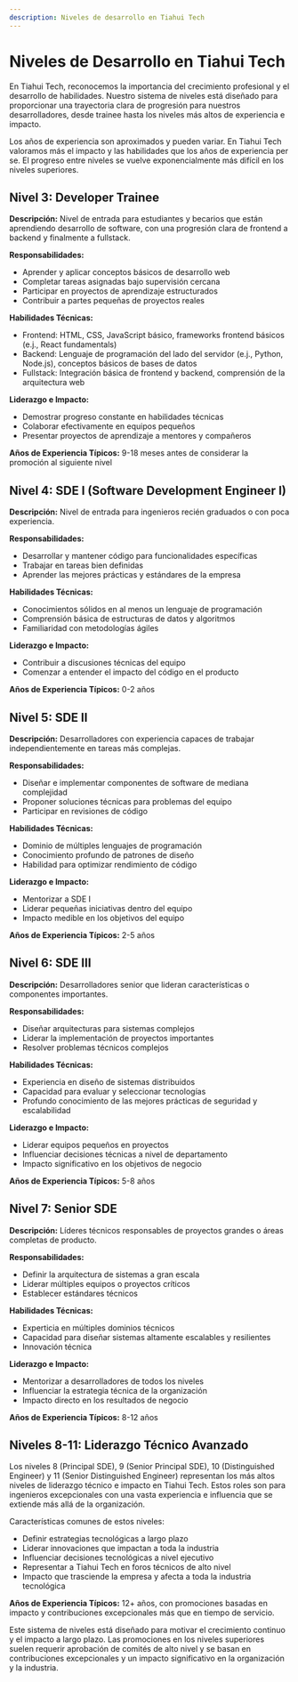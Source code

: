 ```yaml
---
description: Niveles de desarrollo en Tiahui Tech
---
```



# Niveles de Desarrollo en Tiahui Tech

En Tiahui Tech, reconocemos la importancia del crecimiento profesional y el desarrollo de habilidades. Nuestro sistema de niveles está diseñado para proporcionar una trayectoria clara de progresión para nuestros desarrolladores, desde trainee hasta los niveles más altos de experiencia e impacto.

<Admonition type="info" icon="ℹ️" title="Nota importante">
  Los años de experiencia son aproximados y pueden variar. En Tiahui Tech valoramos más el impacto y las habilidades que los años de experiencia per se. El progreso entre niveles se vuelve exponencialmente más difícil en los niveles superiores.
</Admonition>

## Nivel 3: Developer Trainee

<Admonition type="tip" icon="🌱" title="Nivel de entrada">
  <p><strong>Descripción:</strong> Nivel de entrada para estudiantes y becarios que están aprendiendo desarrollo de software, con una progresión clara de frontend a backend y finalmente a fullstack.</p>
  
  <p><strong>Responsabilidades:</strong></p>
  <ul>
    <li>Aprender y aplicar conceptos básicos de desarrollo web</li>
    <li>Completar tareas asignadas bajo supervisión cercana</li>
    <li>Participar en proyectos de aprendizaje estructurados</li>
    <li>Contribuir a partes pequeñas de proyectos reales</li>
  </ul>

  <p><strong>Habilidades Técnicas:</strong></p>
  <ul>
    <li>Frontend: HTML, CSS, JavaScript básico, frameworks frontend básicos (e.j., React fundamentals)</li>
    <li>Backend: Lenguaje de programación del lado del servidor (e.j., Python, Node.js), conceptos básicos de bases de datos</li>
    <li>Fullstack: Integración básica de frontend y backend, comprensión de la arquitectura web</li>
  </ul>

  <p><strong>Liderazgo e Impacto:</strong></p>
  <ul>
    <li>Demostrar progreso constante en habilidades técnicas</li>
    <li>Colaborar efectivamente en equipos pequeños</li>
    <li>Presentar proyectos de aprendizaje a mentores y compañeros</li>
  </ul>

  <p><strong>Años de Experiencia Típicos:</strong> 9-18 meses antes de considerar la promoción al siguiente nivel</p>
</Admonition>

## Nivel 4: SDE I (Software Development Engineer I)

<Admonition type="tip" icon="👨‍💻" title="Desarrollador Junior">
  <p><strong>Descripción:</strong> Nivel de entrada para ingenieros recién graduados o con poca experiencia.</p>
  
  <p><strong>Responsabilidades:</strong></p>
  <ul>
    <li>Desarrollar y mantener código para funcionalidades específicas</li>
    <li>Trabajar en tareas bien definidas</li>
    <li>Aprender las mejores prácticas y estándares de la empresa</li>
  </ul>

  <p><strong>Habilidades Técnicas:</strong></p>
  <ul>
    <li>Conocimientos sólidos en al menos un lenguaje de programación</li>
    <li>Comprensión básica de estructuras de datos y algoritmos</li>
    <li>Familiaridad con metodologías ágiles</li>
  </ul>

  <p><strong>Liderazgo e Impacto:</strong></p>
  <ul>
    <li>Contribuir a discusiones técnicas del equipo</li>
    <li>Comenzar a entender el impacto del código en el producto</li>
  </ul>

  <p><strong>Años de Experiencia Típicos:</strong> 0-2 años</p>
</Admonition>

## Nivel 5: SDE II

<Admonition type="tip" icon="👨‍💻" title="Desarrollador Intermedio">
  <p><strong>Descripción:</strong> Desarrolladores con experiencia capaces de trabajar independientemente en tareas más complejas.</p>
  
  <p><strong>Responsabilidades:</strong></p>
  <ul>
    <li>Diseñar e implementar componentes de software de mediana complejidad</li>
    <li>Proponer soluciones técnicas para problemas del equipo</li>
    <li>Participar en revisiones de código</li>
  </ul>

  <p><strong>Habilidades Técnicas:</strong></p>
  <ul>
    <li>Dominio de múltiples lenguajes de programación</li>
    <li>Conocimiento profundo de patrones de diseño</li>
    <li>Habilidad para optimizar rendimiento de código</li>
  </ul>

  <p><strong>Liderazgo e Impacto:</strong></p>
  <ul>
    <li>Mentorizar a SDE I</li>
    <li>Liderar pequeñas iniciativas dentro del equipo</li>
    <li>Impacto medible en los objetivos del equipo</li>
  </ul>

  <p><strong>Años de Experiencia Típicos:</strong> 2-5 años</p>
</Admonition>

## Nivel 6: SDE III

<Admonition type="tip" icon="👨‍💻" title="Desarrollador Senior">
  <p><strong>Descripción:</strong> Desarrolladores senior que lideran características o componentes importantes.</p>
  
  <p><strong>Responsabilidades:</strong></p>
  <ul>
    <li>Diseñar arquitecturas para sistemas complejos</li>
    <li>Liderar la implementación de proyectos importantes</li>
    <li>Resolver problemas técnicos complejos</li>
  </ul>

  <p><strong>Habilidades Técnicas:</strong></p>
  <ul>
    <li>Experiencia en diseño de sistemas distribuidos</li>
    <li>Capacidad para evaluar y seleccionar tecnologías</li>
    <li>Profundo conocimiento de las mejores prácticas de seguridad y escalabilidad</li>
  </ul>

  <p><strong>Liderazgo e Impacto:</strong></p>
  <ul>
    <li>Liderar equipos pequeños en proyectos</li>
    <li>Influenciar decisiones técnicas a nivel de departamento</li>
    <li>Impacto significativo en los objetivos de negocio</li>
  </ul>

  <p><strong>Años de Experiencia Típicos:</strong> 5-8 años</p>
</Admonition>

## Nivel 7: Senior SDE

<Admonition type="tip" icon="👨‍💻" title="Líder Técnico">
  <p><strong>Descripción:</strong> Líderes técnicos responsables de proyectos grandes o áreas completas de producto.</p>
  
  <p><strong>Responsabilidades:</strong></p>
  <ul>
    <li>Definir la arquitectura de sistemas a gran escala</li>
    <li>Liderar múltiples equipos o proyectos críticos</li>
    <li>Establecer estándares técnicos</li>
  </ul>

  <p><strong>Habilidades Técnicas:</strong></p>
  <ul>
    <li>Experticia en múltiples dominios técnicos</li>
    <li>Capacidad para diseñar sistemas altamente escalables y resilientes</li>
    <li>Innovación técnica</li>
  </ul>

  <p><strong>Liderazgo e Impacto:</strong></p>
  <ul>
    <li>Mentorizar a desarrolladores de todos los niveles</li>
    <li>Influenciar la estrategia técnica de la organización</li>
    <li>Impacto directo en los resultados de negocio</li>
  </ul>

  <p><strong>Años de Experiencia Típicos:</strong> 8-12 años</p>
</Admonition>

## Niveles 8-11: Liderazgo Técnico Avanzado

<Admonition type="tip" icon="🏆" title="Liderazgo de Alto Nivel">
  <p>Los niveles 8 (Principal SDE), 9 (Senior Principal SDE), 10 (Distinguished Engineer) y 11 (Senior Distinguished Engineer) representan los más altos niveles de liderazgo técnico e impacto en Tiahui Tech. Estos roles son para ingenieros excepcionales con una vasta experiencia e influencia que se extiende más allá de la organización.</p>

  <p>Características comunes de estos niveles:</p>
  <ul>
    <li>Definir estrategias tecnológicas a largo plazo</li>
    <li>Liderar innovaciones que impactan a toda la industria</li>
    <li>Influenciar decisiones tecnológicas a nivel ejecutivo</li>
    <li>Representar a Tiahui Tech en foros técnicos de alto nivel</li>
    <li>Impacto que trasciende la empresa y afecta a toda la industria tecnológica</li>
  </ul>

  <p><strong>Años de Experiencia Típicos:</strong> 12+ años, con promociones basadas en impacto y contribuciones excepcionales más que en tiempo de servicio.</p>
</Admonition>

<Admonition type="note" icon="📝" title="Nota final">
  Este sistema de niveles está diseñado para motivar el crecimiento continuo y el impacto a largo plazo. Las promociones en los niveles superiores suelen requerir aprobación de comités de alto nivel y se basan en contribuciones excepcionales y un impacto significativo en la organización y la industria.
</Admonition>